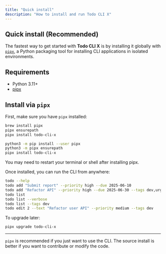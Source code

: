 ```yaml
---
title: "Quick install"
description: "How to install and run Todo CLI X"
---
```


## Quick install (Recommended)

The fastest way to get started with **Todo CLI X** is by installing it globally with [`pipx`](https://pypa.github.io/pipx/), a Python packaging tool for installing CLI applications in isolated environments.

## Requirements

- Python 3.11+
- [pipx](https://pypa.github.io/pipx/)

## Install via `pipx`

First, make sure you have `pipx` installed:

<Tabs>
  <Tab title="macOS (Homebrew)">
  
  ```bash Bash
  brew install pipx
  pipx ensurepath
  pipx install todo-cli-x
  ```
  </Tab>
  
  <Tab title="Linux / Windows">

  ```bash
  python3 -m pip install --user pipx
  python3 -m pipx ensurepath
  pipx install todo-cli-x
  ```
  </Tab>

</Tabs>


<Tip>You may need to restart your terminal or shell after installing pipx.</Tip>

Once installed, you can run the CLI from anywhere:

```bash Bash
todo --help
todo add "Submit report" --priority high --due 2025-06-10
todo add "Refactor API" --priority high --due 2025-06-30 --tags dev,urgent
todo list
todo list --verbose
todo list --tags dev
todo edit 2 --text "Refactor user API" --priority medium --tags dev
```

To upgrade later:

```bash Bash
pipx upgrade todo-cli-x
```

---

<Warning>`pipx` is recommended if you just want to use the CLI.
The source install is better if you want to contribute or modify the code.</Warning>